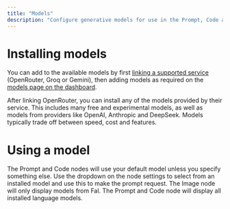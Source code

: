 ```yaml
---
title: "Models"
description: "Configure generative models for use in the Prompt, Code and Image nodes"
---
```


# Installing models

You can add to the available models by first [linking a supported service](/accounts) (OpenRouter, Groq or Gemini), then 
adding models as required on the [models page on the dashboard](https://runchat.app/dashboard/models).

After linking OpenRouter, you can install any of the models provided by their service. This includes many free and experimental models, as well as models from providers like OpenAI, Anthropic and DeepSeek.
Models typically trade off between speed, cost and features. 

# Using a model

The Prompt and Code nodes will use your default model unless you specify something else.
Use the dropdown on the node settings to select from an installed model and use this to make the prompt request. 
The Image node will only display models from Fal. The Prompt and Code node will display all installed language models. 